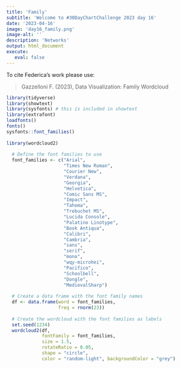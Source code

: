 ```yaml
---
title: 'Family'
subtitle: 'Welcome to #30DayChartChallenge 2023 day 16'
date: '2023-04-16'
image: 'day16_family.png'
image-alt: ''
description: 'Networks'
output: html_document
execute: 
   eval: false
---
```



To cite Federica's work please use:

> Gazzelloni F. (2023), Data Visualization: Family Wordcloud

```r
library(tidyverse)
library(showtext)
library(sysfonts) # this is included in showtext
library(extrafont)
loadfonts()  
fonts()
sysfonts::font_families()
  
library(wordcloud2)
  
  # Define the font families to use
  font_families <- c("Arial", 
                     "Times New Roman", 
                     "Courier New", 
                     "Verdana", 
                     "Georgia", 
                     "Helvetica", 
                     "Comic Sans MS", 
                     "Impact", 
                     "Tahoma", 
                     "Trebuchet MS", 
                     "Lucida Console", 
                     "Palatino Linotype", 
                     "Book Antiqua", 
                     "Calibri", 
                     "Cambria",
                     "sans",
                     "serif",
                     "mono",
                     "wqy-microhei",
                     "Pacifico",
                     "Schoolbell",
                     "Dongle",
                     "MedievalSharp")
  
  # Create a data frame with the font family names
  df <- data.frame(word = font_families, 
                   freq = rnorm(23))
  
  # Create the wordcloud with the font families as labels
  set.seed(1234)
  wordcloud2(df, 
             fontFamily = font_families, 
             size = 1.5, 
             rotateRatio = 0.05, 
             shape = "circle",
             color = "random-light", backgroundColor = "grey")
  

```
